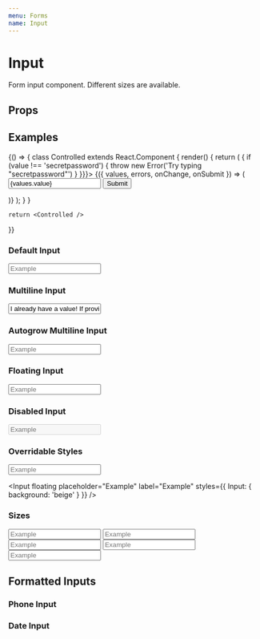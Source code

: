 ```yaml
---
menu: Forms
name: Input
---
```



# Input

Form input component. Different sizes are available.

## Props

<PropsTable of={Input} />

## Examples
<Playground>
  {() => {
    class Controlled extends React.Component {
      render() {
        return (
          <Formbot
            onSubmit={console.log}
            initialValues={{ value: '' }}
            validations={{ value: (value) => {
              if (value !== 'secretpassword') {
                throw new Error('Try typing "secretpassword"')
               }
             }}}>
            {({ values, errors, onChange, onSubmit }) => (
              <form onSubmit={onSubmit}>
                <Input label="Input with Formbot" name="value" value={values.value} error={errors.value} onChange={onChange}/>
                <Button mt={2} type="submit">Submit</Button>
              </form>
            )}
          </Formbot>
        );
      }
    }

    return <Controlled />
  }}
</Playground>

### Default Input
<Playground>
   <Input placeholder="Example" label="Example" />
</Playground>

### Multiline Input
<Playground>
   <Input multiline placeholder="Example" label="Example" value="I already have a value! If provided a value, I become controlled, so I won't update when you type here..." />
</Playground>

### Autogrow Multiline Input
<Playground>
   <Input multiline autogrow placeholder="Example" label="Example" />
</Playground>

### Floating Input
<Playground>
   <Input floating placeholder="Example" label="Example" />
</Playground>

### Disabled Input
<Playground>
   <Input disabled placeholder="Example" label="Example" />
</Playground>

### Overridable Styles
<Playground>
   <Input placeholder="Example" label="Example" styles={{
     Input: {
       background: 'beige'
     }
   }} />

   <Input floating placeholder="Example" label="Example" styles={{
     Input: {
       background: 'beige'
     }
   }} />
</Playground>

### Sizes
<Playground>
   <Input size="xs" placeholder="Example" label="Example" />
   <Input size="sm" placeholder="Example" label="Example" />
   <Input size="md" placeholder="Example" label="Example" />
   <Input size="lg" placeholder="Example" label="Example" />
   <Input size="xl" placeholder="Example" label="Example" />
</Playground>

## Formatted Inputs

### Phone Input
<PhoneInput placeholder="Example" label="Phone Number" value="4088675309" />

### Date Input
<DateInput placeholder="Date of Birth" label="Date of Birth" initialValue="04/01/2001" value="2001-04-01" />

